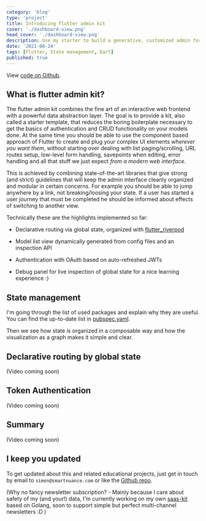 ```yaml
---
category: 'blog'
type: 'project'
title: Introducing flutter admin kit
cover: './dashboard-view.png'
head_cover: './dashboard-view.png'
description: Use my starter to build a generative, customized admin for all platforms. Nice to use and nice to extend.
date: '2021-08-24'
tags: [Flutter, State management, Dart]
published: true
---
```



View [code on Github](https://github.com/smartnuance/flutter-admin-kit).

## What is flutter admin kit?

The flutter admin kit combines the fine art of an interactive web frontend with a powerful data abstraction layer. The goal is
to provide a kit, also called a starter template, that reduces the boring boilerplate necessary to get the basics of authentication and CRUD functionality
on your models done. At the same time you should be able to use the component based approach of Flutter to create and plug your complex UI elements _wherever you want them_,
without starting over dealing with list paging/scrolling, URL routes setup, low-level form handling, savepoints when editing, error handling and all that stuff
we just expect _from a modern web interface_.

This is achieved by combining state-of-the-art libraries that give strong (and strict) guidelines that will keep the admin interface
cleanly organized and modular in certain concerns. For example you should be able to jump anywhere by a link, not breaking/loosing your state.
If a user has started a user journey that must be completed he should be informed about effects of switching to another view.

Technically these are the highlights implemented so far:

- Declarative routing via global state, organized with [flutter_riverpod](https://pub.dev/packages/flutter_riverpod)

- Model list view dynamically generated from config files and an inspection API

- Authentication with OAuth based on auto-refreshed JWTs

- Debug panel for live inspection of global state for a nice learning experience :)

<VimeoPlayer video={591284010} />

## State management

I'm going through the list of used packages and explain why they are useful. You can find the up-to-date list in [pubspec.yaml](https://github.com/smartnuance/flutter-admin-kit/blob/main/pubspec.yaml).

Then we see how state is organized in a composable way and how the visualization as a graph makes it simple and clear.

<VimeoPlayer video={591284233} />

## Declarative routing by global state

(Video coming soon)

## Token Authentication

(Video coming soon)

## Summary

(Video coming soon)

## I keep you updated

To get updated about this and related educational projects, just get in touch by email to `simon@smartnuance.com` or like the [Github repo](https://github.com/smartnuance/flutter-admin-kit).

(Why no fancy newsletter subscription? - Mainly because I care about safety of my (and your!) data, I'm currently working on my own [saas-kit](https://github.com/smartnuance/saas-kit) based on Golang, soon to support simple but perfect multi-channel newsletters :D )
